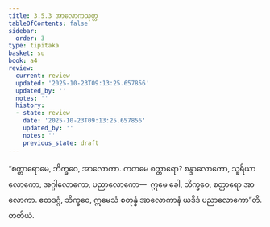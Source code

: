 ```yaml
---
title: 3.5.3 အာလောကသုတ္တ
tableOfContents: false
sidebar:
  order: 3
type: tipitaka
basket: su
book: a4
review:
  current: review
  updated: '2025-10-23T09:13:25.657856'
  updated_by: ''
  notes: ''
  history:
  - state: review
    date: '2025-10-23T09:13:25.657856'
    updated_by: ''
    notes: ''
    previous_state: draft
---
```



<ReviewStatus review={frontmatter.review} showDetails={true} />

<HypothesisAnnotation frontmatter={frontmatter} />

<DynamicBreadcrumb />

<Division number="143" book="a4" e="ch" v="15" p="456">

<Paragraph number="886" book="a4">
“စတ္တာရောမေ, ဘိက္ခဝေ, အာလောကာ. ကတမေ စတ္တာရော? စန္ဒာလောကော, သူရိယာလောကော, အဂ္ဂါလောကော, ပညာလောကော—  ဣမေ ခေါ, ဘိက္ခဝေ, စတ္တာရော အာလောကာ. ဧတဒဂ္ဂံ, ဘိက္ခဝေ, ဣမေသံ စတုန္နံ အာလောကာနံ ယဒိဒံ ပညာလောကော”တိ.

</Paragraph>
</Division>

<Paragraph number="887" type="center" book="a4">
တတိယံ.
</Paragraph>